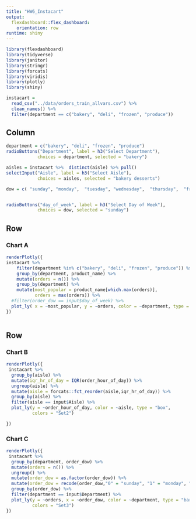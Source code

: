 ```yaml
---
title: "HW6_Instacart"
output: 
  flexdashboard::flex_dashboard:
    orientation: row
runtime: shiny
---
```


```r
library(flexdashboard)
library(tidyverse)
library(janitor)
library(stringr)
library(forcats)
library(viridis)
library(plotly)
library(shiny)
```

```r
instacart = 
  read_csv("../data/orders_train_allvars.csv") %>%
  clean_names() %>%
  filter(department == c("bakery", "deli", "frozen", "produce"))

```

Column {.sidebar}
-----------------------------------------------------------------------


```r
department = c("bakery", "deli", "frozen", "produce")
radioButtons("Department", label = h3("Select Department"),
            choices = department, selected = "bakery")
```

```r
aisles = instacart %>%  distinct(aisle) %>% pull()
selectInput("Aisle", label = h3("Select Aisle"),
            choices = aisles, selected = "bakery desserts")
```

```r
dow = c( "sunday", "monday",  "tuesday", "wednesday",  "thursday",  "friday",  "saturday")


radioButtons("day_of_week", label = h3("Select Day of Week"),
            choices = dow, selected = "sunday")
```

Row
-----------------------------------------------------------------------

### Chart A

```r
renderPlotly({ 
instacart %>%
    filter(department %in% c("bakery", "deli", "frozen", "produce")) %>%
    group_by(department, product_name) %>%
    mutate(orders = n()) %>%
    group_by(department) %>%
    mutate(most_popular = product_name[which.max(orders)],
           orders = max(orders)) %>%
  #filter(order_dow == input$day_of_week) %>%
  plot_ly( x = ~most_popular, y = ~orders, color = ~department, type = "bar")
})
  

```

Row {.tabset .tabset-fade}
-----------------------------------------------------------------------

### Chart B

```r
renderPlotly({ 
 instacart %>%
  group_by(aisle) %>%
  mutate(iqr_hr_of_day = IQR(order_hour_of_day)) %>% 
  ungroup(aisle) %>% 
  mutate(aisle = forcats::fct_reorder(aisle,iqr_hr_of_day)) %>%
  group_by(aisle) %>% 
  filter(aisle == input$Aisle) %>%
  plot_ly(y = ~order_hour_of_day, color = ~aisle, type = "box",
          colors = "Set2")

})


```

### Chart C

```r
renderPlotly({ 
 instacart %>% 
  group_by(department, order_dow) %>%
  mutate(orders = n()) %>%
  ungroup() %>%
  mutate(order_dow = as.factor(order_dow)) %>%
  mutate(order_dow = recode(order_dow,"0" = "sunday", "1" = "monday", "2" = "tuesday", "3" = "wednesday", "4" = "thursday", "5" = "friday", "6" = "saturday")) %>% 
  group_by(order_dow) %>%
  filter(department == input$Department) %>%
  plot_ly(y = ~orders, x = ~order_dow, color = ~department, type = "bar",
          colors = "Set3")
})
 
```

